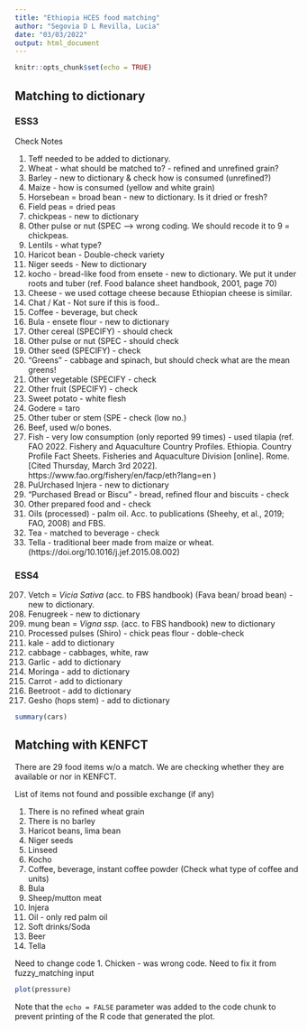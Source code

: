 ```yaml
---
title: "Ethiopia HCES food matching"
author: "Segovia D L Revilla, Lucia"
date: "03/03/2022"
output: html_document
---
```


```r
knitr::opts_chunk$set(echo = TRUE)
```

## Matching to dictionary

### ESS3

Check Notes

1. Teff needed to be added to dictionary.
2. Wheat - what should be matched to? - refined and unrefined grain?
3. Barley - new to dictionary & check how is consumed (unrefined?)
4. Maize - how is consumed (yellow and white grain)
7. Horsebean = broad bean - new to dictionary. Is it dried or fresh?
8. Field peas = dried peas
9. chickpeas - new to dictionary
9. Other pulse or nut (SPEC --> wrong coding. We should recode it to 9 = chickpeas.
10. Lentils - what type?
11. Haricot bean - Double-check variety 
12. Niger seeds - New to dictionary
17. kocho - bread-like food from ensete - new to dictionary. We put it under roots and tuber (ref. Food balance sheet handbook, 2001, page 70) 
20. Cheese - we used cottage cheese because Ethiopian cheese is similar.
25. Chat / Kat - Not sure if this is food..
24. Coffee - beverage, but check
26. Bula - ensete flour - new to dictionary 
60. Other cereal (SPECIFY) - should check
111. Other pulse or nut (SPEC - should check
131. Other seed (SPECIFY) - check
143. "Greens" - cabbage and spinach, but should check what are the mean greens!
145. Other vegetable (SPECIFY - check
152. Other fruit (SPECIFY) - check
170. Sweet potato - white flesh
173. Godere = taro
174. Other tuber or stem (SPE - check (low no.)
181. Beef, used w/o bones. 
183. Fish - very low consumption (only reported 99 times) - used tilapia (ref. FAO 2022. Fishery and Aquaculture Country Profiles. Ethiopia. Country Profile Fact Sheets. Fisheries and Aquaculture Division [online]. Rome. [Cited Thursday, March 3rd 2022]. https://www.fao.org/fishery/en/facp/eth?lang=en )
195. PuUrchased Injera - new to dictionary
196. "Purchased Bread or Biscu" - bread, refined flour and biscuits - check
198. Other prepared food and - check
202. Oils (processed) - palm oil. Acc. to publications (Sheehy, et al., 2019; FAO, 2008) and FBS.
203. Tea - matched to beverage - check
206. Tella - traditional beer made from maize or wheat. (https://doi.org/10.1016/j.jef.2015.08.002)

### ESS4

207. Vetch = *Vicia Sativa* (acc. to FBS handbook) (Fava bean/ broad bean) - new to dictionary.
208. Fenugreek - new to dictionary
209. mung bean = *Vigna ssp.* (acc. to FBS handbook) new to dictionary
210. Processed pulses (Shiro) - chick peas flour - doble-check
404. kale - add to dictionary
404. cabbage - cabbages, white, raw
406. Garlic - add to dictionary
407. Moringa - add to dictionary
608. Carrot - add to dictionary
609. Beetroot - add to dictionary
807. Gesho (hops stem) - add to dictionary


```r
summary(cars)
```

## Matching with KENFCT

There are 29 food items w/o a match. We are checking whether they are available or nor in KENFCT.

List of items not found and possible exchange (if any)

1. There is no refined wheat grain
2. There is no barley
3. Haricot beans, lima bean
4. Niger seeds
5. Linseed 
6. Kocho 
7. Coffee, beverage, instant coffee powder (Check what type of coffee and units)
8. Bula
9. Sheep/mutton meat
10. Injera
11. Oil - only red palm oil
12. Soft drinks/Soda
13. Beer
14. Tella

Need to change code
 1. Chicken - was wrong code. Need to fix it from fuzzy_matching input



```r
plot(pressure)
```

Note that the `echo = FALSE` parameter was added to the code chunk to prevent printing of the R code that generated the plot.
